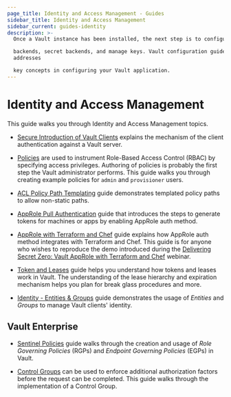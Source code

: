 ```yaml
---
page_title: Identity and Access Management - Guides
sidebar_title: Identity and Access Management
sidebar_current: guides-identity
description: >-
  Once a Vault instance has been installed, the next step is to configure auth

  backends, secret backends, and manage keys. Vault configuration guides
  addresses

  key concepts in configuring your Vault application.
---
```


# Identity and Access Management

This guide walks you through Identity and Access Management topics.

- [Secure Introduction of Vault Clients](/guides/identity/secure-intro.html)
  explains the mechanism of the client authentication against a Vault server.

- [Policies](/guides/identity/policies.html) are used to instrument
  Role-Based Access Control (RBAC) by specifying access privileges. Authoring of
  policies is probably the first step the Vault administrator performs. This guide
  walks you through creating example policies for `admin` and `provisioner` users.

- [ACL Policy Path Templating](/guides/identity/policy-templating.html) guide
  demonstrates templated policy paths to allow non-static paths.

- [AppRole Pull Authentication](/guides/identity/authentication.html) guide
  that introduces the steps to generate tokens for machines or apps by enabling
  AppRole auth method.

- [AppRole with Terraform and Chef](/guides/identity/approle-trusted-entities.html)
  guide explains how AppRole auth method integrates with Terraform and Chef.
  This guide is for anyone who wishes to reproduce the demo introduced during
  the [Delivering Secret Zero: Vault AppRole with Terraform and
  Chef](https://www.hashicorp.com/resources/delivering-secret-zero-vault-approle-terraform-chef)
  webinar.

- [Token and Leases](/guides/identity/lease.html) guide helps you
  understand how tokens and leases work in Vault. The understanding of the
  lease hierarchy and expiration mechanism helps you plan for break glass
  procedures and more.

- [Identity - Entities & Groups](/guides/identity/identity.html) guide
  demonstrates the usage of _Entities_ and _Groups_ to manage Vault clients'
  identity.

## Vault Enterprise

- [Sentinel Policies](/guides/identity/sentinel.html) guide
  walks through the creation and usage of _Role Governing Policies_ (RGPs) and
  _Endpoint Governing Policies_ (EGPs) in Vault.

- [Control Groups](/guides/identity/control-groups.html) can be used to enforce
  additional authorization factors before the request can be completed. This
  guide walks through the implementation of a Control Group.
